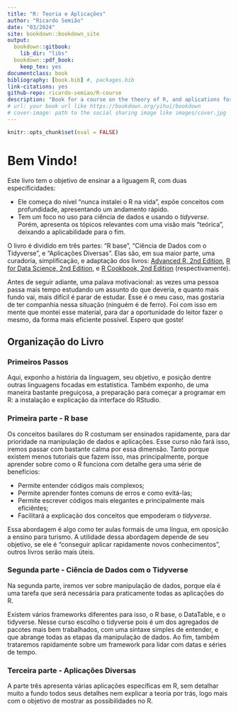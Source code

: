 ```yaml
--- 
title: "R: Teoria e Aplicações"
author: "Ricardo Semião"
date: "03/2024"
site: bookdown::bookdown_site
output:
  bookdown::gitbook:
    lib_dir: "libs"
  bookdown::pdf_book:
    keep_tex: yes
documentclass: book
bibliography: [book.bib] #, packages.bib
link-citations: yes
github-repo: ricardo-semiao/R-course
description: "Book for a course on the theory of R, and aplications for data scientists."
# url: your book url like https://bookdown.org/yihui/bookdown
# cover-image: path to the social sharing image like images/cover.jpg
---
```


```r
knitr::opts_chunk$set(eval = FALSE)
```

# Bem Vindo! {-}

Este livro tem o objetivo de ensinar a a liguagem R, com duas especificidades:

- Ele começa do nível "nunca instalei o R na vida", expõe conceitos com profundidade, apresentando um andamento rápido.
- Tem um foco no uso para ciência de dados e usando o _tidyverse_. Porém, apresenta os tópicos relevantes com uma visão mais "teórica", deixando a aplicabilidade para o fim.

O livro é dividido em três partes: "R base", "Ciência de Dados com o Tidyverse", e "Aplicações Diversas". Elas são, em sua maior parte, uma curadoria, simplificação, e adaptação dos livros: [Advanced R, 2nd Edition](https://adv-r.hadley.nz/), [R for Data Science, 2nd Edition](https://r4ds.hadley.nz/), e [R Cookbook, 2nd Edition](https://rc2e.com/) (respectivamente).

Antes de seguir adiante, uma palava motivacional: as vezes uma pessoa passa mais tempo estudando um assunto do que deveria, e quanto mais fundo vai, mais difícil é parar de estudar. Esse é o meu caso, mas gostaria de ter companhia nessa situação (ninguém é de ferro). Foi com isso em mente que montei esse material, para dar a oportunidade do leitor fazer o mesmo, da forma mais eficiente possível. Espero que goste!


## Organização do Livro {-}

### Primeiros Passos {-}
Aqui, exponho a história da linguagem, seu objetivo, e posição dentre outras linguagens focadas em estatística.  Também exponho, de uma maneira bastante preguiçosa, a preparação para começar a programar em R: a instalação e explicação da interface do RStudio.


### Primeira parte - R base {-}
Os conceitos basilares do R costumam ser ensinados rapidamente, para dar prioridade na manipulação de dados e aplicações. Esse curso não fará isso, iremos passar com bastante calma por essa dimensão. Tanto porque existem menos tutoriais que fazem isso, mas principalmente, porque aprender sobre como o R funciona com detalhe gera uma série de benefícios:

- Permite entender códigos mais complexos;
- Permite aprender fontes comuns de erros e como evitá-las;
- Permite escrever códigos mais elegantes e principalmente mais eficiêntes;
- Facilitará a explicação dos conceitos que empoderam o _tidyverse_.

Essa abordagem é algo como ter aulas formais de uma língua, em oposição a ensino para turismo. A utilidade dessa abordagem depende de seu objetivo, se ele é "conseguir aplicar rapidamente novos conhecimentos", outros livros serão mais úteis.


### Segunda parte - Ciência de Dados com o Tidyverse {-}
Na segunda parte, iremos ver sobre manipulação de dados, porque ela é uma tarefa que será necessária para praticamente todas as aplicações do R.

Existem vários frameworks diferentes para isso, o R base, o DataTable, e o tidyverse. Nesse curso escolho o tidyverse pois é um dos agregados de pacotes mais bem trabalhados, com uma sintaxe simples de entender, e que abrange todas as etapas da manipulação de dados. Ao fim, também trataremos rapidamente sobre um framework para lidar com datas e séries de tempo.


### Terceira parte - Aplicações Diversas {-}
A parte três apresenta várias aplicações específicas em R, sem detalhar muito a fundo todos seus detalhes nem explicar a teoria por trás, logo mais com o objetivo de mostrar as possibilidades no R.